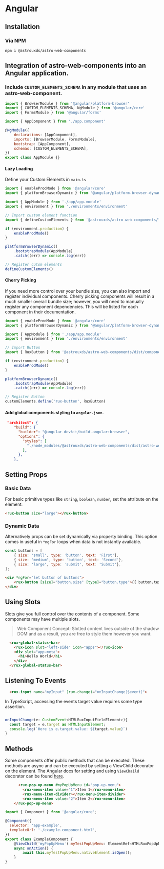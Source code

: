 
<Meta title="Astro UXDS/Welcome/Angular" />

# Angular

## Installation

### Via NPM

`npm i @astrouxds/astro-web-components`


## Integration of astro-web-components into an Angular application.


### Include `CUSTOM_ELEMENTS_SCHEMA` in any module that uses an astro-web-component.

```js
import { BrowserModule } from '@angular/platform-browser'
import { CUSTOM_ELEMENTS_SCHEMA, NgModule } from '@angular/core'
import { FormsModule } from '@angular/forms'

import { AppComponent } from './app.component'

@NgModule({
    declarations: [AppComponent],
    imports: [BrowserModule, FormsModule],
    bootstrap: [AppComponent],
    schemas: [CUSTOM_ELEMENTS_SCHEMA],
})
export class AppModule {}
```

#### Lazy Loading
Define your Custom Elements in `main.ts`

```js
import { enableProdMode } from '@angular/core'
import { platformBrowserDynamic } from '@angular/platform-browser-dynamic'

import { AppModule } from './app/app.module'
import { environment } from './environments/environment'

// Import custom element function
import { defineCustomElements } from '@astrouxds/astro-web-components/loader'

if (environment.production) {
    enableProdMode()
}

platformBrowserDynamic()
    .bootstrapModule(AppModule)
    .catch((err) => console.log(err))

// Register cutom elements
defineCustomElements()
```

#### Cherry Picking

If you need more control over your bundle size, you can also import and register individual components.
Cherry picking components will result in a much smaller overall bundle size; however, you will need to manually register any component dependencies.
This will be listed for each component in their documentation.


```js
import { enableProdMode } from '@angular/core'
import { platformBrowserDynamic } from '@angular/platform-browser-dynamic'

import { AppModule } from './app/app.module'
import { environment } from './environments/environment'

// Import Button
import { RuxButton } from '@astrouxds/astro-web-components/dist/components/rux-button'

if (environment.production) {
    enableProdMode()
}

platformBrowserDynamic()
    .bootstrapModule(AppModule)
    .catch((err) => console.log(err))

// Register Button
customElements.define('rux-button', RuxButton)
```


#### Add global components styling to `angular.json`.

```json
 "architect": {
    "build": {
      "builder": "@angular-devkit/build-angular:browser",
      "options": {
        "styles": [
          "./node_modules/@astrouxds/astro-web-components/dist/astro-web-components/astro-web-components.css",
        ],
      },
    },
```

## Setting Props

### Basic Data

For basic primitive types like `string`, `boolean`, `number`, set the attribute on the element:

```html
<rux-button size="large"></rux-button>
```

### Dynamic Data

Alternatively props can be set dynamically via property binding. This option comes in useful in `*ngFor` loops when
data is not instantly available.

```js
const buttons = [
    { size: 'small', type: 'button', text: 'First'},
    { size: 'medium', type: 'button', text: 'Second'},
    { size: 'large', type: 'submit', text: 'Submit'},
];
```

```html
<div *ngFor="let button of buttons">
    <rux-button [size]="button.size" [type]="button.type">{{ button.text }}</rux-button>
</div>
```

## Using Slots

Slots give you full control over the contents of a component. Some components may have multiple slots.

> Web Component Concept:
> Slotted content lives outside of the shadow DOM and as a result, you are free to style them however you want.

```html
  <rux-global-status-bar>
    <rux-icon slot="left-side" icon="apps"></rux-icon>
    <div slot="app-meta">
      <h1>Hello World</h1>
    </div>
  </rux-global-status-bar>
```

## Listening To Events

```html
  <rux-input name="myInput" (rux-change)="onInputChange($event)">
```

In TypeScript, accessing the events target value requires some type assertion.

```js

onInputChange(e: CustomEvent<HTMLRuxInputFieldElement>){
  const target = e.target as HTMLInputElement;
  console.log(`Here is e.target.value: ${target.value}`)
}
```

## Methods

Some components offer public methods that can be executed. These methods are async and can be executed by setting a ViewChild decorator on the element.
The Angular docs for setting and using `ViewChaild` decorator can be found [here](https://angular.io/api/core/ViewChild).

```html
      <rux-pop-up-menu #myPopUpMenu id="pop-up-menu">
        <rux-menu-item value="1">Item 1</rux-menu-item>
        <rux-menu-item-divider></rux-menu-item-divider>
        <rux-menu-item value="2">Item 2</rux-menu-item>
    </rux-pop-up-menu>
```

```js
import { Component } from '@angular/core';

@Component({
  selector: 'app-example',
  templateUrl: './example.component.html',
})
export class ExampleComponent {
    @ViewChild('myPopUpMenu') myTestPopUpMenu: ElementRef<HTMLRuxPopUpMenuElement>;
    async onAction() {
        await this.myTestPopUpMenu.nativeElement.isOpen();
    }
}
```
